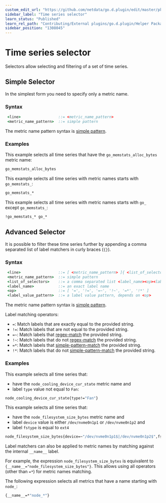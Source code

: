 ```yaml
---
custom_edit_url: "https://github.com/netdata/go.d.plugin/edit/master/pkg/prometheus/selector/README.md"
sidebar_label: "Time series selector"
learn_status: "Published"
learn_rel_path: "Contributing/External plugins/go.d.plugin/Helper Packages"
sidebar_position: "1308045"
---
```



# Time series selector

Selectors allow selecting and filtering of a set of time series.

## Simple Selector

In the simplest form you need to specify only a metric name.

### Syntax

```cmd
 <line>                 ::= <metric_name_pattern>
 <metric_name_pattern>  ::= simple pattern
```

The metric name pattern syntax is [simple pattern](/docs/contributing/libnetdata/simple-patterns).

### Examples

This example selects all time series that have the `go_memstats_alloc_bytes` metric name:

```cmd
go_memstats_alloc_bytes
```

This example selects all time series with metric names starts with `go_memstats_`:

```cmd
go_memstats_*
```

This example selects all time series with metric names starts with `go_` except `go_memstats_`:

```cmd
!go_memstats_* go_*
``` 

## Advanced Selector

It is possible to filter these time series further by appending a comma separated list of label matchers in curly braces (`{}`).

### Syntax

```cmd
 <line>                 ::= [ <metric_name_pattern> ]{ <list_of_selectors> }
 <metric_name_pattern>  ::= simple pattern
 <list_of_selectors>    ::= a comma separated list <label_name><op><label_value_pattern>
 <label_name>           ::= an exact label name
 <op>                   ::= [ '=', '!=', '=~', '!~', '=*', '!*' ]
 <label_value_pattern>  ::= a label value pattern, depends on <op>
```

The metric name pattern syntax is [simple pattern](/docs/contributing/libnetdata/simple-patterns).

Label matching operators:

-   `=`: Match labels that are exactly equal to the provided string.
-   `!=`: Match labels that are not equal to the provided string.
-   `=~`: Match labels that [regex-match](https://golang.org/pkg/regexp/syntax/) the provided string.
-   `!~`: Match labels that do not [regex-match](https://golang.org/pkg/regexp/syntax/) the provided string.
-   `=*`: Match labels that [simple-pattern-match](/docs/contributing/libnetdata/simple-patterns) the provided string.
-   `!*`: Match labels that do not [simple-pattern-match](/docs/contributing/libnetdata/simple-patterns) the provided string.

### Examples

This example selects all time series that:

-   have the `node_cooling_device_cur_state` metric name and
-   label `type` value not equal to `Fan`:

```cmd
node_cooling_device_cur_state{type!="Fan"}
```

This example selects all time series that:

-   have the `node_filesystem_size_bytes` metric name and
-   label `device` value is either `/dev/nvme0n1p1` or `/dev/nvme0n1p2` and
-   label `fstype` is equal to `ext4`

```cmd
node_filesystem_size_bytes{device=~"/dev/nvme0n1p1$|/dev/nvme0n1p2$",fstype="ext4"}
```

Label matchers can also be applied to metric names by matching against the internal `__name__` label.

For example, the expression `node_filesystem_size_bytes` is equivalent to `{__name__="node_filesystem_size_bytes"}`.
This allows using all operators (other than `=*`) for metric names matching.

The following expression selects all metrics that have a name starting with `node_`:

```cmd
{__name__=*"node_*"}
```
